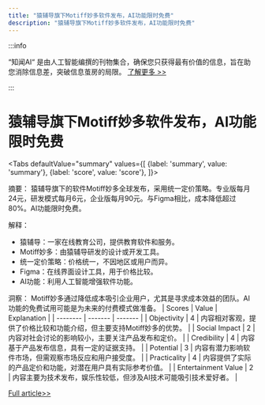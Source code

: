```yaml
---
title: "猿辅导旗下Motiff妙多软件发布，AI功能限时免费"
description: "猿辅导旗下Motiff妙多软件发布，AI功能限时免费"
---
```



:::info

“知闻AI“ 是由人工智能编撰的刊物集合，确保您只获得最有价值的信息，旨在助您消除信息差，突破信息茧房的局限。  [了解更多 >>](/zh-Hans/docs/guides)

:::

# 猿辅导旗下Motiff妙多软件发布，AI功能限时免费


<Tabs
	defaultValue="summary"
	values={[
	{label: 'summary', value: 'summary'},
	{label: 'score', value: 'score'},
]}>
<TabItem value="summary">


摘要：
猿辅导旗下的软件Motiff妙多全球发布，采用统一定价策略。专业版每月24元，研发模式每月6元，企业版每月90元。与Figma相比，成本降低超过80%。AI功能限时免费。

解释：
- 猿辅导：一家在线教育公司，提供教育软件和服务。
- Motiff妙多：由猿辅导研发的设计或开发工具。
- 统一定价策略：价格统一，不因地区或用户而异。
- Figma：在线界面设计工具，用于价格比较。
- AI功能：利用人工智能增强软件功能。

洞察：
Motiff妙多通过降低成本吸引企业用户，尤其是寻求成本效益的团队。AI功能的免费试用可能是为未来的付费模式做准备。
</TabItem>
<TabItem value="score">
	| Scores     | Value   | Explanation |
	| -------- | ------- | ------- |
	| Objectivity  | 4    | 内容相对客观，提供了价格比较和功能介绍，但主要支持Motiff妙多的优势。    |
	| Social Impact | 2     | 内容对社会讨论的影响较小，主要关注产品发布和定价。    |
	| Credibility    | 4    | 内容基于产品发布信息，具有一定的证据支持。    |
	| Potential    | 3    | 内容有潜力影响软件市场，但需观察市场反应和用户接受度。    |
	| Practicality    | 4    | 内容提供了实际的产品定价和功能，对潜在用户具有实际参考价值。    |
	| Entertainment Value    | 2    | 内容主要为技术发布，娱乐性较低，但涉及AI技术可能吸引技术爱好者。    |
</TabItem>
</Tabs>

[Full article>>](https://readhub.cn/topic/8aBmSOaHVxL)
